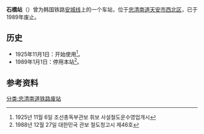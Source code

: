 {{朝鮮半島車站資訊
|公司色 = black
|文字色 = 
|站名 = 石橋站
|圖片 = 
|pxl = 
|圖片說明 =
|前一站 = [[新富站_(忠清南道)|新富]]
|前一站距離 = 4.6
|後一站距離 = 2.7
|後一站 = [[聖居站|聖居]]
|諺文 = 석교역
|朝鮮漢字 = 石橋驛
|文觀部式 = Seokkyo-yeok
|馬-賴式 = Sŏkkyo-yŏk
|副站名 = 
|車站編號 = 
|停站路線數 = 
|所屬公司 = [[大韩民国铁道厅|大韩民国铁道厅]]
|所屬路線 = [[安城线|安城线]]
|距離 = 7.0
|起點站 = [[天安站|天安]]
|所在地 =[[忠清南道|忠清南道]][[天安市|天安市]][[西北区|西北区]]
|車站構造 = 地面车站
|月台配置 = 1面1线
|啟用年月日 = 1925年11月1日 
|廢站年月日 = 1989年1月1日
|上下車人次 = 
|統計年度 = 
|轉車 = 
|備註 = 
|全寬備註 = 
}}

'''石橋站'''（{{kor|諺=석교역|漢=石橋驛|羅=Seokgyo yeok|f=y}}）曾为韩国铁路[[安城线|安城线]]上的一个车站，位于[[忠清南道|忠清南道]][[天安市|天安市]][[西北区|西北区]]，已于1989年废止。

== 历史 ==
*1925年11月1日：开始使用<ref>1925년 11월 6일 조선총독부관보 휘보 사설철도운수영업개시</ref>。
*1989年1月1日：停用本站<ref>1988년 12월 27일 대한민국 관보 철도청고시 제46호</ref>。

== 参考资料 ==
{{reflist}}

{{安城线}}

[[分类:忠清南道铁路废站|分类:忠清南道铁路废站]]